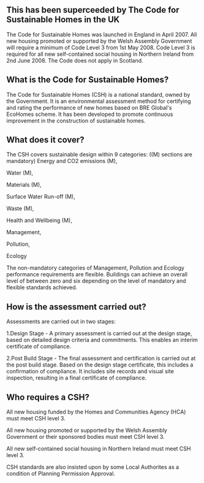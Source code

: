 == This has been superceeded by The Code for Sustainable Homes in the UK ==
 
The Code for Sustainable Homes was launched in England in April 2007. All new housing promoted or supported by the Welsh Assembly Government will require a minimum of Code Level 3 from 1st May 2008. Code Level 3 is required for all new self-contained social housing in Northern Ireland from 2nd June 2008. The Code does not apply in Scotland.


== What is the Code for Sustainable Homes? ==


The Code for Sustainable Homes (CSH) is a national standard, owned by the Government. It is an environmental assessment method for certifying and rating the performance of new homes based on BRE Global's EcoHomes scheme. It has been developed to promote continuous improvement in the construction of sustainable homes.
 

== What does it cover? ==

The CSH covers sustainable design within 9 categories: ((M) sections are mandatory)
Energy and CO2 emissions (M),

Water (M),

Materials (M),

Surface Water Run-off (M),

Waste (M),

Health and Wellbeing (M),

Management,

Pollution,

Ecology

The non-mandatory categories of Management, Pollution and Ecology performance requirements are flexible. Buildings can achieve an overall level of between zero and six depending on the level of mandatory and flexible standards achieved.
 
== How is the assessment carried out? ==

Assessments are carried out in two stages:

1.Design Stage - A primary assessment is carried out at the design stage, based on detailed design criteria and commitments. This enables an interim certificate of compliance.

2.Post Build Stage - The final assessment and certification is carried out at the post build stage. Based on the design stage certificate, this includes a confirmation of compliance. It includes site records and visual site inspection, resulting in a final certificate of compliance.
 
== Who requires a CSH? ==

All new housing funded by the Homes and Communities Agency (HCA) must meet CSH level 3.

All new housing promoted or supported by the Welsh Assembly Government or their sponsored bodies must meet CSH level 3.

All new self-contained social housing in Northern Ireland must meet CSH level 3.
 
CSH standards are also insisted upon by some Local Authorites as a condition of Planning Permission Approval.